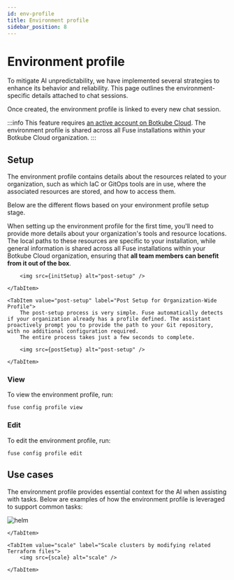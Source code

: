 ```yaml
---
id: env-profile
title: Environment profile
sidebar_position: 8
---
```


# Environment profile

To mitigate AI unpredictability, we have implemented several strategies to enhance its behavior and reliability. This page outlines the environment-specific details attached to chat sessions.

Once created, the environment profile is linked to every new chat session.

:::info
This feature requires [an active account on Botkube Cloud](./botkube-cloud-auth.md). The environment profile is shared across all Fuse installations within your Botkube Cloud organization.
:::

## Setup

The environment profile contains details about the resources related to your organization, such as which IaC or GitOps tools are in use, where the associated resources are stored, and how to access them.

Below are the different flows based on your environment profile setup stage.


<Tabs groupId="setup">
	<TabItem value="first-time" label="First-Time Profile Setup" default>
		When setting up the environment profile for the first time, you'll need to provide more details about your organization's tools and resource locations.
		The local paths to these resources are specific to your installation, while general information is shared across all Fuse installations within your Botkube Cloud organization, ensuring that <strong>all team members can benefit from it out of the box</strong>.

    	<img src={initSetup} alt="post-setup" />

    </TabItem>

    <TabItem value="post-setup" label="Post Setup for Organization-Wide Profile">
    	The post-setup process is very simple. Fuse automatically detects if your organization already has a profile defined. The assistant proactively prompt you to provide the path to your Git repository, with no additional configuration required.
    	The entire process takes just a few seconds to complete.

    	<img src={postSetup} alt="post-setup" />

    </TabItem>

</Tabs>

### View

To view the environment profile, run:

```shell
fuse config profile view
```

### Edit

To edit the environment profile, run:

```shell
fuse config profile edit
```

## Use cases

The environment profile provides essential context for the AI when assisting with tasks. Below are examples of how the environment profile is leveraged to support common tasks:


<Tabs groupId="usecases">
	<TabItem value="helm" label="Fix bugs by modifying related Helm chart manifests" default>
		<img src={helm} alt="helm" />

    </TabItem>

    <TabItem value="scale" label="Scale clusters by modifying related Terraform files">
    	<img src={scale} alt="scale" />

    </TabItem>

</Tabs>
